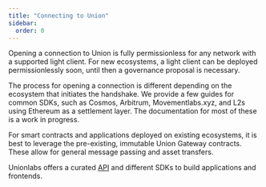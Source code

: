 ```yaml
---
title: "Connecting to Union"
sidebar:
  order: 0
---
```


Opening a connection to Union is fully permissionless for any network with a supported light client. For new 
ecosystems, a light client can be deployed permissionlessly soon, until then a governance proposal is necessary.

The process for opening a connection is different depending on the ecosystem that initiates the handshake. 
We provide a few guides for common SDKs, such as Cosmos, Arbitrum, Movementlabs.xyz, and L2s using Ethereum as a settlement layer. 
The documentation for most of these is a work in progress.

For smart contracts and applications deployed on existing ecosystems, it is best to leverage the pre-existing, 
immutable Union Gateway contracts. These allow for general message passing and asset transfers.

Unionlabs offers a curated [API](/integrations/api/graphql/) and different SDKs to build applications and frontends.
